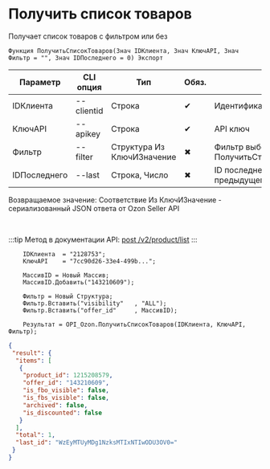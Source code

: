 ﻿---
sidebar_position: 1
---


# Получить список товаров
 Получает список товаров с фильтром или без



`Функция ПолучитьСписокТоваров(Знач IDКлиента, Знач КлючAPI, Знач Фильтр = "", Знач IDПоследнего = 0) Экспорт`

  | Параметр | CLI опция | Тип | Обяз. | Назначение |
  |-|-|-|-|-|
  | IDКлиента | --clientid | Строка | &#x2714; | Идентификатор клиента |
  | КлючAPI | --apikey | Строка | &#x2714; | API ключ |
  | Фильтр | --filter | Структура Из КлючИЗначение | &#x2716; | Фильтр выборки товаров. См. ПолучитьСтруктуруФильтраТоваров |
  | IDПоследнего | --last | Строка, Число | &#x2716; | ID последнего значения (last_id) из предыдущего запроса |

  
  Возвращаемое значение:   Соответствие Из КлючИЗначение - сериализованный JSON ответа от Ozon Seller API

<br/>

:::tip
Метод в документации API: [post /v2/product/list](https://docs.ozon.ru/api/seller/#operation/ProductAPI_GetProductList)
:::
<br/>


```bsl title="Пример использования для 1С:Предприятие/OneScript"
    IDКлиента  = "2128753";
    КлючAPI    = "7cc90d26-33e4-499b...";

    МассивID = Новый Массив;
    МассивID.Добавить("143210609");

    Фильтр = Новый Структура;
    Фильтр.Вставить("visibility"   , "ALL");
    Фильтр.Вставить("offer_id"     , МассивID);

    Результат = OPI_Ozon.ПолучитьСписокТоваров(IDКлиента, КлючAPI, Фильтр);
```
    



```json title="Результат"
{
 "result": {
  "items": [
   {
    "product_id": 1215208579,
    "offer_id": "143210609",
    "is_fbo_visible": false,
    "is_fbs_visible": false,
    "archived": false,
    "is_discounted": false
   }
  ],
  "total": 1,
  "last_id": "WzEyMTUyMDg1NzksMTIxNTIwODU3OV0="
 }
}
```
